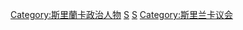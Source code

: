 [[Category:斯里蘭卡政治人物|Category:斯里蘭卡政治人物]]
[[Category:各国国会议员|S]]
[[Category:一院制国会议员|S]]
[[Category:斯里兰卡议会|Category:斯里兰卡议会]]